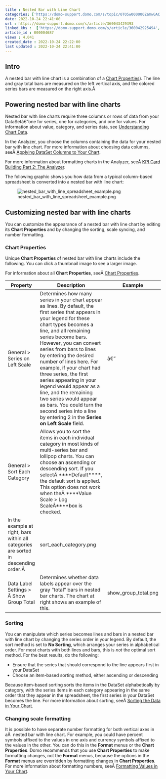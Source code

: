 ```yaml
---
title : Nested Bar with Line Chart
categories: ['https://domo-support.domo.com/s/topic/0TO5w000000ZamwGAC']
date: 2022-10-24 22:41:00
url : https://domo-support.domo.com/s/article/360043429393
linked_kbs :  ['https://domo-support.domo.com/s/article/360042925494', 'https://domo-support.domo.com/s/knowledge-base', 'https://domo-support.domo.com/s/article/360043428713', 'https://domo-support.domo.com/s/article/360043429953', 'https://domo-support.domo.com/s/article/360042925154', 'https://domo-support.domo.com/s/article/360043428693', 'https://domo-support.domo.com/s/article/360043429933', 'https://domo-support.domo.com/s/article/360043429693', 'https://domo-support.domo.com/s/article/360042924134', 'https://domo-support.domo.com/s/topic/0TO5w000000ZamwGAC', 'https://domo-support.domo.com/s/article/360043429393', 'https://domo-support.domo.com/s/article/360043428733', 'https://domo-support.domo.com/s/article/360043428673', 'https://domo-support.domo.com/s/article/360043429913']
article_id : 000004687
views : 4,041
created_date : 2022-10-24 22:22:00
last updated : 2022-10-24 22:41:00
---
```




Intro
-----


A nested bar with line chart is a combination of a [Chart Properties](..\applying_and_resetting_chart_properties\index.md)). The line and gray total bars are measured on the left vertical axis, and the colored series bars are measured on the right axis.Â 


Powering nested bar with line charts
------------------------------------


Nested bar with line charts require three columns or rows of data from your DataSetâ€”one for series, one for categories, and one for values. For information about value, category, and series data, see [Understanding Chart Data](..\understanding_chart_data\index.html "Understanding Chart Data").


In the Analyzer, you choose the columns containing the data for your nested bar with line chart. For more information about choosing data columns, seeÂ [Applying DataSet Columns to Your Chart](..\applying_dataset_columns_to_your_chart\index.html "Applying DataSet Columns to Your Chart").


For more information about formatting charts in the Analyzer, seeÂ [KPI Card Building Part 2: The Analyzer](..\analyzer_overview\index.html "KPI Card Building Part 2: The Card Builder").


The following graphic shows you how data from a typical column-based spreadsheet is converted into a nested bar with line chart:


![nested_bar_with_line_spreadsheet_example.png](nested_bar_with_line_spreadsheet_example.png)


Customizing nested bar with line charts
---------------------------------------


You can customize the appearance of a nested bar with line chart by editing its **Chart Properties** and by changing the sorting, scale syncing, and number formatting.


### Chart Properties


Unique **Chart Properties** of nested bar with line charts include the following. You can click a thumbnail image to see a larger image.


For information about all **Chart Properties**, seeÂ [Chart Properties](..\applying_and_resetting_chart_properties\index.md "Chart Properties").




| Property | Description | Example |
| --- | --- | --- |
| General > Series on Left Scale | Determines how many series in your chart appear as lines. By default, the first series that appears in your legend for these chart types becomes a line, and all remaining series become bars. However, you can convert series from bars to lines by entering the desired number of lines here. For example, if your chart had three series, the first series appearing in your legend would appear as a line, and the remaining two series would appear as bars. You could turn the second series into a line by entering 2 in the **Series on Left Scale** field. | â€” |
| General > Sort Each Category | Allows you to sort the items in each individual category in most kinds of multi-series bar and lollipop charts. You can choose an ascending or descending sort. If you selectÂ ****Default****, the default sort is applied. This option does not work when theÂ ****Value Scale > Log ScaleÂ****box is checked.
In the example at right, bars within all categories are sorted in descending order.Â  | sort_each_category.png |
| Data Label Settings > Â Show Group Total | Determines whether data labels appear over the gray "total" bars in nested bar charts. The chart at right shows an example of this. | show_group_total.png |


### Sorting


You can manipulate which series becomes lines and bars in a nested bar with line chart by changing the series order in your legend. By default, the sort method is set to **No Sorting**, which arranges your series in alphabetical order. For most charts with both lines and bars, this is *not* the optimal sort method. For the best results, do the following:



* Ensure that the series that should correspond to the line appears first in your DataSet
* Choose an item-based sorting method, either ascending or descending


Because item-based sorting sorts the items in the DataSet alphabetically by category, with the series items in each category appearing in the same order that they appear in the spreadsheet, the first series in your DataSet becomes the line. For more information about sorting, seeÂ [Sorting the Data in Your Chart](..\sorting_the_data_in_your_chart\index.html "Sorting the Data in Your Chart").


### Changing scale formatting


It is possible to have separate number formatting for both vertical axes in aÂ  nested bar with line chart. For example, you could have percent symbols affixed to the values in one axis and currency symbols affixed to the values in the other. You can do this in the **Format** menus or the **Chart Properties**. Domo recommends that you use **Chart Properties** to make formatting changes, not the **Format** menus, because the options in the **Format** menus are overridden by formatting changes in **Chart Properties**. For more information about formatting numbers, seeÂ [Formatting Values in Your Chart](..\formatting_values_in_your_chart\index.html "Formatting Values in Your Chart").